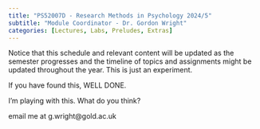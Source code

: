 ```yaml
---
title: "PS52007D - Research Methods in Psychology 2024/5"
subtitle: "Module Coordinator - Dr. Gordon Wright"
categories: [Lectures, Labs, Preludes, Extras]
---
```


Notice that this schedule and relevant content will be updated as the
semester progresses and the timeline of topics and assignments might be
updated throughout the year. This is just an experiment.

::: callout-tip
If you have found this, WELL DONE.

I'm playing with this. What do you think?

email me at g.wright\@gold.ac.uk
:::
